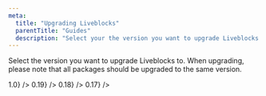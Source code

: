 ```yaml
---
meta:
  title: "Upgrading Liveblocks"
  parentTitle: "Guides"
  description: "Select your the version you want to upgrade Liveblocks to"
---
```


Select the version you want to upgrade Liveblocks to. When upgrading, please
note that all packages should be upgraded to the same version.

<ListGrid>
  <DocsCard
    title="Upgrading to 1.0"
    href="/docs/guides/upgrading/1.0"
    visual={<DocsCardGradientText>1.0</DocsCardGradientText>}
  />
  <DocsCard
    title="Upgrading to 0.19"
    href="/docs/guides/upgrading/0.19"
    visual={<DocsCardGradientText>0.19</DocsCardGradientText>}
  />
  <DocsCard
    title="Upgrading to 0.18"
    href="/docs/guides/upgrading/0.18"
    visual={<DocsCardGradientText>0.18</DocsCardGradientText>}
  />
  <DocsCard
    title="Upgrading to 0.17"
    href="/docs/guides/upgrading/0.17"
    visual={<DocsCardGradientText>0.17</DocsCardGradientText>}
  />
</ListGrid>
